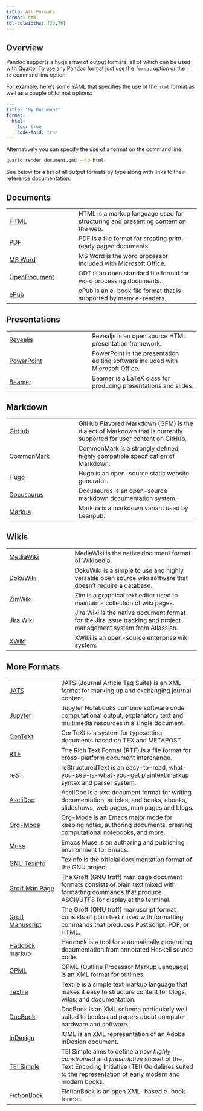 ```yaml
---
title: All Formats
format: html
tbl-colwidths: [30,70]
---
```


## Overview

Pandoc supports a huge array of output formats, all of which can be used with Quarto. To use any Pandoc format just use the `format` option or the `--to` command line option.

For example, here's some YAML that specifies the use of the `html` format as well as a couple of format options:

``` yaml
---
title: "My Document"
format: 
  html:
    toc: true
    code-fold: true
---
```

Alternatively you can specify the use of a format on the command line:

``` .bash
quarto render document.qmd --to html
```

See below for a list of all output formats by type along with links to their reference documentation.

## Documents

|  |  |
|--------------------------|----------------------------------------------|
| [HTML](/docs/reference/formats/html.qmd) | HTML is a markup language used for structuring and presenting content on the web. |
| [PDF](/docs/reference/formats/pdf.qmd) | PDF is a file format for creating print-ready paged documents. |
| [MS Word](/docs/reference/formats/docx.qmd) | MS Word is the word processor included with Microsoft Office. |
| [OpenDocument](/docs/reference/formats/odt.qmd) | ODT is an open standard file format for word processing documents. |
| [ePub](/docs/reference/formats/epub.qmd) | ePub is an e-book file format that is supported by many e-readers. |

## Presentations

|  |  |
|-------------------------------|-----------------------------------------|
| [Revealjs](/docs/reference/formats/presentations/revealjs.qmd) | Revealjs is an open source HTML presentation framework. |
| [PowerPoint](/docs/reference/formats/presentations/pptx.qmd) | PowerPoint is the presentation editing software included with Microsoft Office. |
| [Beamer](/docs/reference/formats/presentations/beamer.qmd) | Beamer is a LaTeX class for producing presentations and slides. |

## Markdown

|  |  |
|--------------------------|----------------------------------------------|
| [GitHub](/docs/reference/formats/markdown/gfm.qmd) | GitHub Flavored Markdown (GFM) is the dialect of Markdown that is currently supported for user content on GitHub. |
| [CommonMark](/docs/reference/formats/markdown/commonmark.qmd) | CommonMark is a strongly defined, highly compatible specification of Markdown. |
| [Hugo](/docs/output-formats/hugo.qmd) | Hugo is an open-source static website generator. |
| [Docusaurus](/docs/output-formats/docusaurus.qmd) | Docusaurus is an open-source markdown documentation system. |
| [Markua](/docs/reference/formats/markdown/markua.qmd) | Markua is a markdown variant used by Leanpub. |

## Wikis

|  |  |
|-------------------------|-----------------------------------------------|
| [MediaWiki](/docs/reference/formats/wiki/mediawiki.qmd) | MediaWiki is the native document format of Wikipedia. |
| [DokuWiki](/docs/reference/formats/wiki/dokuwiki.qmd) | DokuWiki is a simple to use and highly versatile open source wiki software that doesn't require a database. |
| [ZimWiki](/docs/reference/formats/wiki/zimwiki.qmd) | Zim is a graphical text editor used to maintain a collection of wiki pages. |
| [Jira Wiki](/docs/reference/formats/wiki/jira.qmd) | Jira Wiki is the native document format for the Jira issue tracking and project management system from Atlassian. |
| [XWiki](/docs/reference/formats/wiki/xwiki.qmd) | XWiki is an open-source enterprise wiki system. |

## More Formats

|  |  |
|--------------------|----------------------------------------------------|
| [JATS](/docs/reference/formats/jats.qmd) | JATS (Journal Article Tag Suite) is an XML format for marking up and exchanging journal content. |
| [Jupyter](/docs/reference/formats/ipynb.qmd) | Jupyter Notebooks combine software code, computational output, explanatory text and multimedia resources in a single document. |
| [ConTeXt](/docs/reference/formats/context.qmd) | ConTeXt is a system for typesetting documents based on TEX and METAPOST. |
| [RTF](/docs/reference/formats/rtf.qmd) | The Rich Text Format (RTF) is a file format for cross-platform document interchange. |
| [reST](/docs/reference/formats/rst.qmd) | reStructuredText is an easy-to-read, what-you-see-is-what-you-get plaintext markup syntax and parser system. |
| [AsciiDoc](/docs/reference/formats/asciidoc.qmd) | AsciiDoc is a text document format for writing documentation, articles, and books, ebooks, slideshows, web pages, man pages and blogs. |
| [Org-Mode](/docs/reference/formats/org.qmd) | Org-Mode is an Emacs major mode for keeping notes, authoring documents, creating computational notebooks, and more. |
| [Muse](/docs/reference/formats/muse.qmd) | Emacs Muse is an authoring and publishing environment for Emacs. |
| [GNU Texinfo](/docs/reference/formats/texinfo.qmd) | Texinfo is the official documentation format of the GNU project. |
| [Groff Man Page](/docs/reference/formats/man.qmd) | The Groff (GNU troff) man page document formats consists of plain text mixed with formatting commands that produce ASCII/UTF8 for display at the terminal. |
| [Groff Manuscript](/docs/reference/formats/ms.qmd) | The Groff (GNU troff) manuscript format consists of plain text mixed with formatting commands that produces PostScript, PDF, or HTML. |
| [Haddock markup](/docs/reference/formats/haddock.qmd) | Haddock is a tool for automatically generating documentation from annotated Haskell source code. |
| [OPML](/docs/reference/formats/opml.qmd) | OPML (Outline Processor Markup Language) is an XML format for outlines. |
| [Textile](/docs/reference/formats/textile.qmd) | Textile is a simple text markup language that makes it easy to structure content for blogs, wikis, and documentation. |
| [DocBook](/docs/reference/formats/docbook.qmd) | DocBook is an XML schema particularly well suited to books and papers about computer hardware and software. |
| [InDesign](/docs/reference/formats/icml.qmd) | ICML is an XML representation of an Adobe InDesign document. |
| [TEI Simple](/docs/reference/formats/tei.qmd) | TEI Simple aims to define a new *highly-constrained* and *prescriptive* subset of the Text Encoding Initiative (TEI) Guidelines suited to the representation of early modern and modern books. |
| [FictionBook](/docs/reference/formats/fb2.qmd) | FictionBook is an open XML-based e-book format. |

```{=html}
<style type="text/css">
main h2 {
  border-bottom: none;
}  
  
</style>
```
